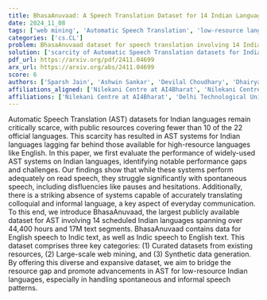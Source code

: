 ```yaml
---
title: BhasaAnuvaad: A Speech Translation Dataset for 14 Indian Languages
date: 2024_11_08
tags: ['web mining', 'Automatic Speech Translation', 'low-resource languages', 'AST systems', 'performance evaluation', 'data generation', 'Indian languages', 'spontaneous speech', 'colloquial language', 'BhasaAnuvaad dataset']
categories: ['cs.CL']
problem: BhasaAnuvaad dataset for speech translation involving 14 Indian languages
solution: ['scarcity of Automatic Speech Translation datasets for Indian languages']
pdf_url: https://arxiv.org/pdf/2411.04699
arx_url: https://arxiv.org/abs/2411.04699
score: 6
authors: ['Sparsh Jain', 'Ashwin Sankar', 'Devilal Choudhary', 'Dhairya Suman', 'Nikhil Narasimhan', 'Mohammed Safi Ur Rahman Khan', 'Anoop Kunchukuttan', 'Mitesh M Khapra', 'Raj Dabre']
affiliations_aligned: ['Nilekani Centre at AI4Bharat', 'Nilekani Centre at AI4Bharat', 'Delhi Technological University', 'Indian Institute of Technology, Delhi', 'Nilekani Centre at AI4Bharat', 'Nilekani Centre at AI4Bharat', 'Microsoft', 'Indian Institute of Technology, Madras', 'Indian Institute of Technology, Madras']
affiliations: ['Nilekani Centre at AI4Bharat', 'Delhi Technological University', 'Indian Institute of Technology, Madras', 'Microsoft', 'Indian Institute of Technology, Delhi']
---
```



Automatic Speech Translation (AST) datasets for Indian languages remain critically scarce, with public resources covering fewer than 10 of the 22 official languages. This scarcity has resulted in AST systems for Indian languages lagging far behind those available for high-resource languages like English. In this paper, we first evaluate the performance of widely-used AST systems on Indian languages, identifying notable performance gaps and challenges. Our findings show that while these systems perform adequately on read speech, they struggle significantly with spontaneous speech, including disfluencies like pauses and hesitations. Additionally, there is a striking absence of systems capable of accurately translating colloquial and informal language, a key aspect of everyday communication. To this end, we introduce BhasaAnuvaad, the largest publicly available dataset for AST involving 14 scheduled Indian languages spanning over 44,400 hours and 17M text segments. BhasaAnuvaad contains data for English speech to Indic text, as well as Indic speech to English text. This dataset comprises three key categories: (1) Curated datasets from existing resources, (2) Large-scale web mining, and (3) Synthetic data generation. By offering this diverse and expansive dataset, we aim to bridge the resource gap and promote advancements in AST for low-resource Indian languages, especially in handling spontaneous and informal speech patterns.